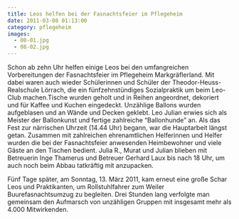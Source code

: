 ```yaml
---
title: Leos helfen bei der Fasnachtsfeier im Pflegeheim
date: 2011-03-08 01:13:00
category: pflegeheim
images:
  - 08-01.jpg
  - 08-02.jpg
---
```


Schon ab zehn Uhr helfen einige Leos bei den umfangreichen Vorbereitungen der Fasnachtsfeier im Pflegeheim Markgräflerland. Mit dabei waren auch wieder Schülerinnen und Schüler der Theodor-Heuss-Realschule Lörrach, die ein fünfzehnstündiges Sozialpraktik um beim Leo-Club machen.Tische wurden geholt und in Reihen angeordnet, dekoriert und für Kaffee und Kuchen eingedeckt. Unzählige Ballons wurden aufgeblasen und an Wände und Decken geklebt. Leo Julian erwies sich als Meister der Ballonkunst und fertige zahlreiche “Ballonhunde” an. Als das Fest zur närrischen Uhrzeit (14.44 Uhr) begann, war die Hauptarbeit längst getan. Zusammen mit zahlreichen ehrenamtlichen Helferinnen und Helfer wurden die bei der Fasnachtsfeier anwesenden Heimbewohner und viele Gäste an den Tischen bedient. Julia R., Murat und Julian blieben mit Betreuerin Inge Thamerus und Betreuer Gerhard Laux bis nach 18 Uhr, um auch noch beim Abbau tatkräftig mit anzupacken.

Fünf Tage später, am Sonntag, 13. März 2011, kam erneut eine große Schar Leos und Praktikanten, um Rollstuhlfahrer zum Weiler Buurefasnachtsumzug zu begleiten. Drei Stunden lang verfolgte man gemeinsam den Aufmarsch von unzähligen Gruppen mit insgesamt mehr als 4.000 Mitwirkenden.
